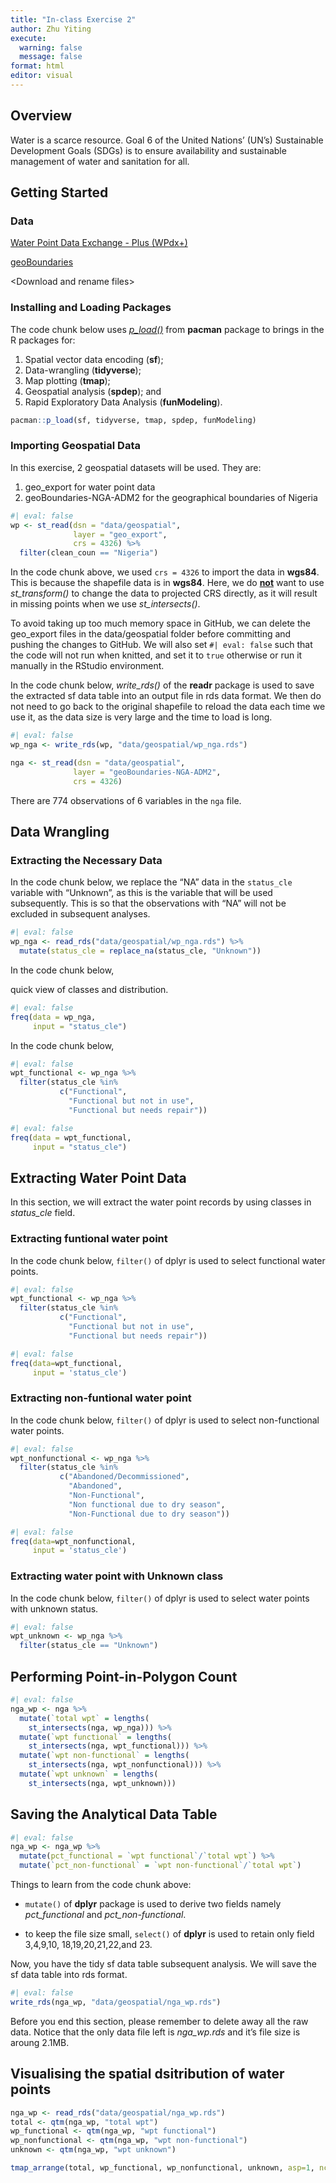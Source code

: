 ```yaml
---
title: "In-class Exercise 2"
author: Zhu Yiting
execute: 
  warning: false
  message: false
format: html
editor: visual
---
```


## Overview

Water is a scarce resource. Goal 6 of the United Nations' (UN's) Sustainable Development Goals (SDGs) is to ensure availability and sustainable management of water and sanitation for all.

## Getting Started

### Data

[Water Point Data Exchange - Plus (WPdx+)](https://data.waterpointdata.org/dataset/Water-Point-Data-Exchange-Plus-WPdx-/eqje-vguj/data)

[geoBoundaries](https://www.geoboundaries.org/)

\<Download and rename files\>

### Installing and Loading Packages

The code chunk below uses [*p_load()*](https://www.rdocumentation.org/packages/pacman/versions/0.5.1/topics/p_load) from **pacman** package to brings in the R packages for:

1.  Spatial vector data encoding (**sf**);
2.  Data-wrangling (**tidyverse**);
3.  Map plotting (**tmap**);
4.  Geospatial analysis (**spdep**); and
5.  Rapid Exploratory Data Analysis (**funModeling**).

```r
pacman::p_load(sf, tidyverse, tmap, spdep, funModeling)
```

### Importing Geospatial Data

In this exercise, 2 geospatial datasets will be used. They are:

1.  geo_export for water point data
2.  geoBoundaries-NGA-ADM2 for the geographical boundaries of Nigeria

```r
#| eval: false
wp <- st_read(dsn = "data/geospatial",
              layer = "geo_export",
              crs = 4326) %>% 
  filter(clean_coun == "Nigeria")
```

In the code chunk above, we used `crs = 4326` to import the data in **wgs84**. This is because the shapefile data is in **wgs84**. Here, we do [**not**]{.underline} want to use *st_transform()* to change the data to projected CRS directly, as it will result in missing points when we use *st_intersects()*.

To avoid taking up too much memory space in GitHub, we can delete the geo_export files in the data/geospatial folder before committing and pushing the changes to GitHub. We will also set `#| eval: false` such that the code will not run when knitted, and set it to `true` otherwise or run it manually in the RStudio environment.

In the code chunk below, *write_rds()* of the **readr** package is used to save the extracted sf data table into an output file in rds data format. We then do not need to go back to the original shapefile to reload the data each time we use it, as the data size is very large and the time to load is long.

```r
#| eval: false
wp_nga <- write_rds(wp, "data/geospatial/wp_nga.rds")
```

```r
nga <- st_read(dsn = "data/geospatial",
              layer = "geoBoundaries-NGA-ADM2",
              crs = 4326)
```

There are 774 observations of 6 variables in the `nga` file.

## Data Wrangling

### Extracting the Necessary Data

In the code chunk below, we replace the "NA" data in the `status_cle` variable with "Unknown", as this is the variable that will be used subsequently. This is so that the observations with "NA" will not be excluded in subsequent analyses.

```r
#| eval: false
wp_nga <- read_rds("data/geospatial/wp_nga.rds") %>%
  mutate(status_cle = replace_na(status_cle, "Unknown"))
```

In the code chunk below,

quick view of classes and distribution.

```r
#| eval: false
freq(data = wp_nga,
     input = "status_cle")
```

In the code chunk below,

```r
#| eval: false
wpt_functional <- wp_nga %>%
  filter(status_cle %in%
           c("Functional",
             "Functional but not in use",
             "Functional but needs repair"))
```

```r
#| eval: false
freq(data = wpt_functional,
     input = "status_cle")
```

## Extracting Water Point Data

In this section, we will extract the water point records by using classes in *status_cle* field.

### Extracting funtional water point

In the code chunk below, `filter()` of dplyr is used to select functional water points.

```r
#| eval: false
wpt_functional <- wp_nga %>%
  filter(status_cle %in%
           c("Functional", 
             "Functional but not in use",
             "Functional but needs repair"))
```

```r
#| eval: false
freq(data=wpt_functional, 
     input = 'status_cle')
```

### Extracting non-funtional water point

In the code chunk below, `filter()` of dplyr is used to select non-functional water points.

```r
#| eval: false
wpt_nonfunctional <- wp_nga %>%
  filter(status_cle %in%
           c("Abandoned/Decommissioned", 
             "Abandoned",
             "Non-Functional",
             "Non functional due to dry season",
             "Non-Functional due to dry season"))
```

```r
#| eval: false
freq(data=wpt_nonfunctional, 
     input = 'status_cle')
```

### Extracting water point with Unknown class

In the code chunk below, `filter()` of dplyr is used to select water points with unknown status.

```r
#| eval: false
wpt_unknown <- wp_nga %>%
  filter(status_cle == "Unknown")
```

## Performing Point-in-Polygon Count

```r
#| eval: false
nga_wp <- nga %>% 
  mutate(`total wpt` = lengths(
    st_intersects(nga, wp_nga))) %>%
  mutate(`wpt functional` = lengths(
    st_intersects(nga, wpt_functional))) %>%
  mutate(`wpt non-functional` = lengths(
    st_intersects(nga, wpt_nonfunctional))) %>%
  mutate(`wpt unknown` = lengths(
    st_intersects(nga, wpt_unknown)))
```

## Saving the Analytical Data Table

```r
#| eval: false
nga_wp <- nga_wp %>%
  mutate(pct_functional = `wpt functional`/`total wpt`) %>%
  mutate(`pct_non-functional` = `wpt non-functional`/`total wpt`)
```

Things to learn from the code chunk above:

-   `mutate()` of **dplyr** package is used to derive two fields namely *pct_functional* and *pct_non-functional*.

-   to keep the file size small, `select()` of **dplyr** is used to retain only field 3,4,9,10, 18,19,20,21,22,and 23.

Now, you have the tidy sf data table subsequent analysis. We will save the sf data table into rds format.

```r
#| eval: false
write_rds(nga_wp, "data/geospatial/nga_wp.rds")
```

Before you end this section, please remember to delete away all the raw data. Notice that the only data file left is *nga_wp.rds* and it's file size is aroung 2.1MB.

## Visualising the spatial dsitribution of water points

```r
nga_wp <- read_rds("data/geospatial/nga_wp.rds")
total <- qtm(nga_wp, "total wpt")
wp_functional <- qtm(nga_wp, "wpt functional")
wp_nonfunctional <- qtm(nga_wp, "wpt non-functional")
unknown <- qtm(nga_wp, "wpt unknown")

tmap_arrange(total, wp_functional, wp_nonfunctional, unknown, asp=1, ncol=2)
```
